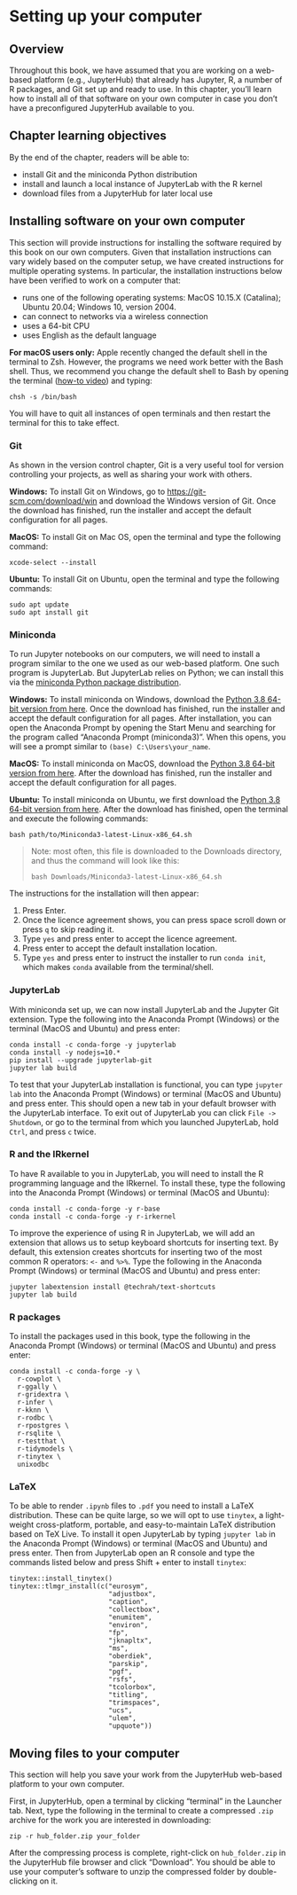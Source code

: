 # Setting up your computer {#move-to-your-own-machine}

## Overview

Throughout this book, we have assumed that you are working on a web-based platform
(e.g., JupyterHub) that already has Jupyter, R, a number of R packages, and Git set up and ready to use. 
In this chapter, you'll learn how to install all of that software on your own computer in case
you don't have a preconfigured JupyterHub available to you.

## Chapter learning objectives

By the end of the chapter, readers will be able to:

- install Git and the miniconda Python distribution
- install and launch a local instance of JupyterLab with the R kernel
- download files from a JupyterHub for later local use


## Installing software on your own computer

This section will provide instructions for installing the software required by 
this book on our own computers. 
Given that installation instructions can vary widely based on the computer setup,
we have created instructions for multiple operating systems.
In particular, the installation instructions below have been verified to work
on a computer that:

- runs one of the following operating systems: MacOS 10.15.X (Catalina); Ubuntu 20.04; Windows 10, version 2004.
- can connect to networks via a wireless connection
- uses a 64-bit CPU
- uses English as the default language

**For macOS users only:** Apple recently changed the default shell in the terminal to Zsh.
However, the programs we need work better with the Bash shell. Thus, we recommend you change 
the default shell to Bash by opening the terminal 
([how-to video](https://youtu.be/5AJbWEWwnbY)) and typing:

```
chsh -s /bin/bash
```

You will have to quit all instances of open terminals and then restart the 
terminal for this to take effect.

### Git

As shown in the version control chapter, Git is a very useful tool for version
controlling your projects, as well as sharing your work with others.

**Windows:** To install
Git on Windows, go to <https://git-scm.com/download/win> and download the Windows 
version of Git. Once the download has finished, run the installer and accept 
the default configuration for all pages.

**MacOS:** To install Git on Mac OS, open the terminal and type the following command:

```
xcode-select --install
```

**Ubuntu:** To install Git on Ubuntu, open the terminal and type the following commands:

```
sudo apt update
sudo apt install git
```


### Miniconda

To run Jupyter notebooks on our computers, we will need to install a program 
similar to the one we used as our web-based platform. One such program is 
JupyterLab. But JupyterLab relies on Python; we can install this via
the [miniconda Python package distribution](https://docs.conda.io/en/latest/miniconda.html).

**Windows:** To install miniconda on Windows, download 
the [Python 3.8 64-bit version from here](https://repo.anaconda.com/miniconda/Miniconda3-latest-Windows-x86_64.exe). 
Once the download has finished, run the installer and accept the default 
configuration for all pages. After installation, you can open the Anaconda Prompt
by opening the Start Menu and searching for the program called 
"Anaconda Prompt (miniconda3)". When this opens, you will see a prompt similar to 
`(base) C:\Users\your_name`. 

**MacOS:** To install miniconda on MacOS, download 
the [Python 3.8 64-bit version from here](https://repo.anaconda.com/miniconda/Miniconda3-latest-MacOSX-x86_64.pkg). 
After the download has finished, run the installer and accept the default 
configuration for all pages.

**Ubuntu:** To install miniconda on Ubuntu, we first download
the [Python 3.8 64-bit version from here](https://repo.anaconda.com/miniconda/Miniconda3-latest-Linux-x86_64.sh). 
After the download has finished, open the terminal and execute the following 
commands:

```
bash path/to/Miniconda3-latest-Linux-x86_64.sh
```

> Note: most often, this file is downloaded to the Downloads directory, and thus the command will look like this:
> ```
> bash Downloads/Miniconda3-latest-Linux-x86_64.sh
> ```


The instructions for the installation will then appear:

(1) Press Enter.
(2) Once the licence agreement shows, you can press space scroll down or press `q` to skip reading it.
(3) Type `yes` and press enter to accept the licence agreement.
(4) Press enter to accept the default installation location.
(5) Type `yes` and press enter to instruct the installer to run `conda init`, which makes `conda` available from the terminal/shell.


### JupyterLab

With miniconda set up, we can now install JupyterLab and the Jupyter Git  extension. 
Type the following into the Anaconda Prompt (Windows) or the terminal (MacOS and Ubuntu) and press enter:

```
conda install -c conda-forge -y jupyterlab
conda install -y nodejs=10.*
pip install --upgrade jupyterlab-git
jupyter lab build
```

To test that your JupyterLab installation is functional, you can type 
`jupyter lab` into the Anaconda Prompt (Windows) or terminal (MacOS and Ubuntu) and press enter. This should open a new 
tab in your default browser with the JupyterLab interface. To exit out of 
JupyterLab you can click `File -> Shutdown`, or go to the terminal from which 
you launched JupyterLab, hold `Ctrl`, and press `c` twice.

### R and the IRkernel

To have R available to you in JupyterLab, you will need to install the R programming language and the IRkernel. 
To install these, type the following into 
the Anaconda Prompt (Windows) or terminal (MacOS and Ubuntu):

```
conda install -c conda-forge -y r-base
conda install -c conda-forge -y r-irkernel
```

To improve the experience of using R in JupyterLab, we will add an extension 
that allows us to setup keyboard shortcuts for inserting text.
By default, this extension creates shortcuts for inserting two of the most common R 
operators: `<-` and `%>%`. Type the following in the Anaconda Prompt (Windows)
or terminal (MacOS and Ubuntu) and press  enter:

```
jupyter labextension install @techrah/text-shortcuts
jupyter lab build
```

### R packages

To install the packages used in this book, type the following in the Anaconda Prompt (Windows) or terminal (MacOS and Ubuntu) and press enter:

```
conda install -c conda-forge -y \
  r-cowplot \
  r-ggally \
  r-gridextra \
  r-infer \
  r-kknn \
  r-rodbc \
  r-rpostgres \
  r-rsqlite \
  r-testthat \
  r-tidymodels \
  r-tinytex \
  unixodbc
```

### LaTeX

To be able to render `.ipynb` files to `.pdf` you need to install a LaTeX 
distribution. These can be quite large, so we will opt to use `tinytex`, a 
light-weight cross-platform, portable, and easy-to-maintain LaTeX distribution 
based on TeX Live. To install it open JupyterLab by typing `jupyter lab` 
in the Anaconda Prompt (Windows) or terminal (MacOS and Ubuntu) and press enter.
Then from JupyterLab open an R console and type the commands listed below and 
press Shift + enter to install `tinytex`:

```
tinytex::install_tinytex()
tinytex::tlmgr_install(c("eurosym", 
                         "adjustbox",
                         "caption",
                         "collectbox",
                         "enumitem",
                         "environ",
                         "fp",
                         "jknapltx",
                         "ms",
                         "oberdiek",
                         "parskip",
                         "pgf",
                         "rsfs",
                         "tcolorbox",
                         "titling",
                         "trimspaces",
                         "ucs",
                         "ulem",
                         "upquote"))
```

## Moving files to your computer
This section will help you
save your work from the JupyterHub web-based platform to your own computer. 

First, in JupyterHub, open a terminal by clicking "terminal" in the Launcher tab. 
Next, type the following in the terminal to create a 
compressed `.zip` archive for the work you are interested in downloading:

```
zip -r hub_folder.zip your_folder
```

After the compressing process is complete, right-click on `hub_folder.zip`
in the JupyterHub file browser
and click "Download". You should be able to use your computer's software to unzip
the compressed folder by double-clicking on it. 
